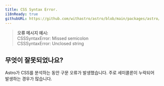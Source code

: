 ```yaml
---
title: CSS Syntax Error.
i18nReady: true
githubURL: https://github.com/withastro/astro/blob/main/packages/astro/src/core/errors/errors-data.ts
---
```


> **오류 메시지 예시:**<br/>
CSSSyntaxError: Missed semicolon<br/>
CSSSyntaxError: Unclosed string<br/>

## 무엇이 잘못되었나요?

Astro가 CSS를 분석하는 동안 구문 오류가 발생했습니다. 주로 세미콜론이 누락되어 발생하는 경우가 많습니다.
